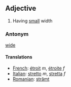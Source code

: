 == Adjective ==
#Having [[small]] width

=== Antonym ===
[[wide]]

====Translations====
*[[French]]: [[étroit]] ''m'', [[étroite]] ''f''
*[[Italian]]: [[stretto]] ''m'', [[stretta]] ''f''
*[[Romanian]]: [[strâmt]]